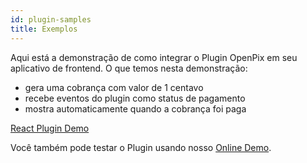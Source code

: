 ```yaml
---
id: plugin-samples
title: Exemplos
---
```


Aqui está a demonstração de como integrar o Plugin OpenPix em seu aplicativo de frontend. O que temos nesta demonstração:
- gera uma cobrança com valor de 1 centavo
- recebe eventos do plugin como status de pagamento
- mostra automaticamente quando a cobrança foi paga

[React Plugin Demo](https://github.com/Open-Pix/react-openpix-plugin-demo)

Você também pode testar o Plugin usando nosso [Online Demo](https://openpix.com.br/plugin/).
